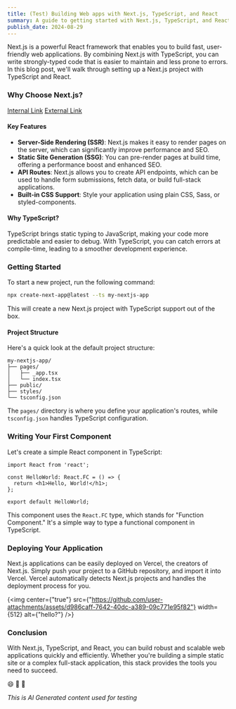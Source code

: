 ```yaml
---
title: (Test) Building Web apps with Next.js, TypeScript, and React  
summary: A guide to getting started with Next.js, TypeScript, and React to build modern web applications.  
publish_date: 2024-08-29
---
```


Next.js is a powerful React framework that enables you to build fast, user-friendly web applications. By combining Next.js with TypeScript, you can write strongly-typed code that is easier to maintain and less prone to errors. In this blog post, we'll walk through setting up a Next.js project with TypeScript and React.

### Why Choose Next.js?

[Internal Link](/blog)
[External Link](https://something.xyz)

#### Key Features

- **Server-Side Rendering (SSR)**: Next.js makes it easy to render pages on the server, which can significantly improve performance and SEO.
- **Static Site Generation (SSG)**: You can pre-render pages at build time, offering a performance boost and enhanced SEO.
- **API Routes**: Next.js allows you to create API endpoints, which can be used to handle form submissions, fetch data, or build full-stack applications.
- **Built-in CSS Support**: Style your application using plain CSS, Sass, or styled-components.

#### Why TypeScript?

TypeScript brings static typing to JavaScript, making your code more predictable and easier to debug. With TypeScript, you can catch errors at compile-time, leading to a smoother development experience.


### Getting Started

To start a new project, run the following command:

```bash
npx create-next-app@latest --ts my-nextjs-app
```

This will create a new Next.js project with TypeScript support out of the box.

#### Project Structure

Here's a quick look at the default project structure:

```
my-nextjs-app/
├── pages/
│   ├── _app.tsx
│   └── index.tsx
├── public/
├── styles/
└── tsconfig.json
```

The `pages/` directory is where you define your application's routes, while `tsconfig.json` handles TypeScript configuration.


### Writing Your First Component

Let's create a simple React component in TypeScript:

```Component.tsx
import React from 'react';

const HelloWorld: React.FC = () => {
  return <h1>Hello, World!</h1>;
};

export default HelloWorld;
```

This component uses the `React.FC` type, which stands for "Function Component." It's a simple way to type a functional component in TypeScript.


### Deploying Your Application

Next.js applications can be easily deployed on Vercel, the creators of Next.js. Simply push your project to a GitHub repository, and import it into Vercel. Vercel automatically detects Next.js projects and handles the deployment process for you.

{<img center={"true"} src={"https://github.com/user-attachments/assets/d986caff-7642-40dc-a389-09c771e95f82"} width={512} alt={"hello?"} />}


### Conclusion

With Next.js, TypeScript, and React, you can build robust and scalable web applications quickly and efficiently. Whether you're building a simple static site or a complex full-stack application, this stack provides the tools you need to succeed.

😄 🎉 🚀

*This is AI Generated content used for testing*
